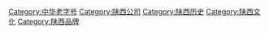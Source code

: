 [[Category:中华老字号|Category:中华老字号]]
[[Category:陕西公司|Category:陕西公司]]
[[Category:陕西历史|Category:陕西历史]]
[[Category:陕西文化|Category:陕西文化]]
[[Category:陕西品牌|Category:陕西品牌]]
